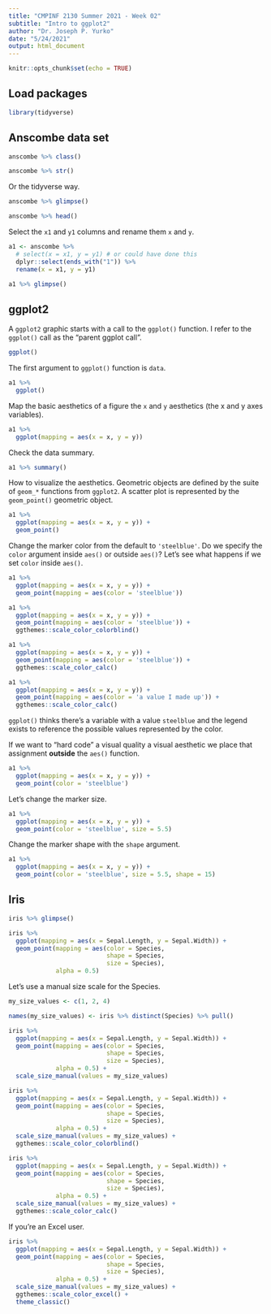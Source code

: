 ```yaml
---
title: "CMPINF 2130 Summer 2021 - Week 02"
subtitle: "Intro to ggplot2"
author: "Dr. Joseph P. Yurko"
date: "5/24/2021"
output: html_document
---
```


```r
knitr::opts_chunk$set(echo = TRUE)
```

## Load packages

```r
library(tidyverse)
```

## Anscombe data set

```r
anscombe %>% class()
```

```r
anscombe %>% str()
```

Or the tidyverse way.  

```r
anscombe %>% glimpse()
```

```r
anscombe %>% head()
```

Select the `x1` and `y1` columns and rename them `x` and `y`.  

```r
a1 <- anscombe %>% 
  # select(x = x1, y = y1) # or could have done this
  dplyr::select(ends_with("1")) %>% 
  rename(x = x1, y = y1)
```

```r
a1 %>% glimpse()
```


## ggplot2

A `ggplot2` graphic starts with a call to the `ggplot()` function. I refer to the `ggplot()` call as the "parent ggplot call".  

```r
ggplot()
```

The first argument to `ggplot()` function is `data`.  

```r
a1 %>% 
  ggplot()
```

Map the basic aesthetics of a figure the `x` and `y` aesthetics (the x and y axes variables).  

```r
a1 %>% 
  ggplot(mapping = aes(x = x, y = y))
```


Check the data summary.  

```r
a1 %>% summary()
```

How to visualize the aesthetics.  Geometric objects are defined by the suite of `geom_*` functions from `ggplot2`. A scatter plot is represented by the `geom_point()` geometric object.  

```r
a1 %>% 
  ggplot(mapping = aes(x = x, y = y)) +
  geom_point()
```


Change the marker color from the default to `'steelblue'`. Do we specify the `color` argument inside `aes()` or outside `aes()`? Let's see what happens if we set `color` inside `aes()`.  

```r
a1 %>% 
  ggplot(mapping = aes(x = x, y = y)) +
  geom_point(mapping = aes(color = 'steelblue'))
```


```r
a1 %>% 
  ggplot(mapping = aes(x = x, y = y)) +
  geom_point(mapping = aes(color = 'steelblue')) +
  ggthemes::scale_color_colorblind()
```

```r
a1 %>% 
  ggplot(mapping = aes(x = x, y = y)) +
  geom_point(mapping = aes(color = 'steelblue')) +
  ggthemes::scale_color_calc()
```

```r
a1 %>% 
  ggplot(mapping = aes(x = x, y = y)) +
  geom_point(mapping = aes(color = 'a value I made up')) +
  ggthemes::scale_color_calc()
```



`ggplot()` thinks there's a variable with a value `steelblue` and the legend exists to reference the possible values represented by the color.  

If we want to "hard code" a visual quality a visual aesthetic we place that assignment **outside** the `aes()` function.  

```r
a1 %>% 
  ggplot(mapping = aes(x = x, y = y)) +
  geom_point(color = 'steelblue')
```

Let's change the marker size.  

```r
a1 %>% 
  ggplot(mapping = aes(x = x, y = y)) +
  geom_point(color = 'steelblue', size = 5.5)
```

Change the marker shape with the `shape` argument.  

```r
a1 %>% 
  ggplot(mapping = aes(x = x, y = y)) +
  geom_point(color = 'steelblue', size = 5.5, shape = 15)
```

## Iris

```r
iris %>% glimpse()
```

```r
iris %>% 
  ggplot(mapping = aes(x = Sepal.Length, y = Sepal.Width)) +
  geom_point(mapping = aes(color = Species,
                           shape = Species,
                           size = Species),
             alpha = 0.5)
```

Let's use a manual size scale for the Species.  

```r
my_size_values <- c(1, 2, 4)

names(my_size_values) <- iris %>% distinct(Species) %>% pull()

iris %>% 
  ggplot(mapping = aes(x = Sepal.Length, y = Sepal.Width)) +
  geom_point(mapping = aes(color = Species,
                           shape = Species,
                           size = Species),
             alpha = 0.5) +
  scale_size_manual(values = my_size_values)
```

```r
iris %>% 
  ggplot(mapping = aes(x = Sepal.Length, y = Sepal.Width)) +
  geom_point(mapping = aes(color = Species,
                           shape = Species,
                           size = Species),
             alpha = 0.5) +
  scale_size_manual(values = my_size_values) +
  ggthemes::scale_color_colorblind()
```

```r
iris %>% 
  ggplot(mapping = aes(x = Sepal.Length, y = Sepal.Width)) +
  geom_point(mapping = aes(color = Species,
                           shape = Species,
                           size = Species),
             alpha = 0.5) +
  scale_size_manual(values = my_size_values) +
  ggthemes::scale_color_calc()
```

If you're an Excel user.  

```r
iris %>% 
  ggplot(mapping = aes(x = Sepal.Length, y = Sepal.Width)) +
  geom_point(mapping = aes(color = Species,
                           shape = Species,
                           size = Species),
             alpha = 0.5) +
  scale_size_manual(values = my_size_values) +
  ggthemes::scale_color_excel() +
  theme_classic()
```

